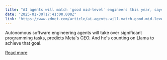 ```yaml
---
title: "AI agents will match 'good mid-level' engineers this year, says Mark Zuckerberg"
date: "2025-01-30T17:41:00.000Z"
link: "https://www.zdnet.com/article/ai-agents-will-match-good-mid-level-engineers-this-year-says-mark-zuckerberg/"
---
```


Autonomous software engineering agents will take over significant programming tasks, predicts Meta's CEO. And he's counting on Llama to achieve that goal.

[Read more](https://www.zdnet.com/article/ai-agents-will-match-good-mid-level-engineers-this-year-says-mark-zuckerberg/)

